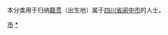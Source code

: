 {{Catnav|頁面分類|各種主題的頁面分類|依中国各省来作的分类|各地中国人|四川人|南充人}}
{{Catnav|頁面分類|人物|各國人物|中国人|各地中国人|四川人|南充人}}

本分类用于归纳[[籍贯|籍贯]]（出生地）属于[[四川省|四川省]][[阆中市|阆中市]]的人士。

[[Category:南充人|市]]
[[Category:阆中市|*]]